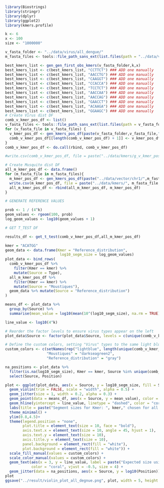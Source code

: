 ```r
library(Biostrings)
library(stringr)
library(dplyr)
library(ggplot2)
library(kmers.profile)
```

```r
k <- 6
x <- 100
size <- "1000000"
```

```r
v_fasta_folder <- "../data/virus/all_dengue/"
m_fasta_files <- tools::file_path_sans_ext(list.files(path = "../data/vector/chr1/",full.names = FALSE))

best_kmers_list <- gen_gen_first_obs_kmers(v_fasta_folder,k,x)
best_kmers_list <- c(best_kmers_list, "CCTTCT") ### ADD one manually
best_kmers_list <- c(best_kmers_list, "AACCTG") ### ADD one manually
best_kmers_list <- c(best_kmers_list, "CAAGGT") ### ADD one manually
best_kmers_list <- c(best_kmers_list, "CCACCA") ### ADD one manually
best_kmers_list <- c(best_kmers_list, "TCCTCT") ### ADD one manually
best_kmers_list <- c(best_kmers_list, "AACCAA") ### ADD one manually
best_kmers_list <- c(best_kmers_list, "AACCAG") ### ADD one manually
best_kmers_list <- c(best_kmers_list, "GAACCT") ### ADD one manually
best_kmers_list <- c(best_kmers_list, "ACAAGA") ### ADD one manually
best_kmers_list <- c(best_kmers_list, "GGAAGC") ### ADD one manually
# Create Virus dist DF
comb_v_kmer_pos_df <- list() 
v_fasta_files <- tools::file_path_sans_ext(list.files(path = v_fasta_folder ,pattern = "\\.(fasta)$",full.names = FALSE))
for (v_fasta_file in v_fasta_files) {    
  v_kmer_pos_df <- gen_kmers_pos_df(paste(v_fasta_folder,v_fasta_file,".fasta",sep = ""), best_kmers_list,v_fasta_file)
  comb_v_kmer_pos_df[[length(comb_v_kmer_pos_df) + 1]] <- v_kmer_pos_df
}
comb_v_kmer_pos_df <- do.call(rbind, comb_v_kmer_pos_df)

#write.csv(comb_v_kmer_pos_df, file = paste("../data/kmers/g_v_kmer_pos_df.csv",sep = ""), row.names = FALSE) 

# Create Musquito dist DF
all_m_kmer_pos_df <- data.frame()
for (m_fasta_file in m_fasta_files){
  m_kmer_pos_df <- gen_kmers_pos_df(paste("../data/vector/chr1/",m_fasta_file,".fna", sep = ""), best_kmers_list,m_fasta_file)
  write.csv(m_kmer_pos_df, file = paste("../data/kmers/", m_fasta_file, "_kmer_pos_df.csv", sep = ""), row.names = FALSE)
  all_m_kmer_pos_df <- rbind(all_m_kmer_pos_df, m_kmer_pos_df)
}

# GENERATE REFERENCE VALUES

prob <- 1 / (4^k) 
geom_values <- rgeom(100, prob)
log_geom_values <- log10(geom_values + 1)

# GET T_TEST DF

results_df <- get_t_test(comb_v_kmer_pos_df,all_m_kmer_pos_df)
```

```r
kmer = "ACATGG"
geom_data <- data.frame(Kmer = "Reference_distribution", 
                         log10_segm_size = log_geom_values)
plot_data <- bind_rows(
  comb_v_kmer_pos_df %>% 
    filter(Kmer == kmer) %>% 
    mutate(Source = Type),
  all_m_kmer_pos_df %>% 
    filter(Kmer == kmer) %>% 
    mutate(Source = "Moustiques"),
  geom_data %>% mutate(Source = "Reference_distribution")
)

means_df <- plot_data %>% 
  group_by(Source) %>% 
  summarise(mean_value = log10(mean(10^(log10_segm_size), na.rm = TRUE)), .groups = 'drop')

line_value <- log10(4^k)

# Reorder the factor levels to ensure virus types appear on the left
plot_data$Source <- factor(plot_data$Source, levels = c(unique(comb_v_kmer_pos_df$Type), "Moustiques", "Reference_distribution"))

# Define the custom colors, setting "Virus" types to the same light blue color
custom_colors <- c(setNames(rep("lightblue", length(unique(comb_v_kmer_pos_df$Type))), unique(comb_v_kmer_pos_df$Type)),
                   "Moustiques" = "darkseagreen2", 
                   "Reference_distribution" = "gray")

na_positions <- plot_data %>%
  filter(is.na(log10_segm_size), Kmer == kmer, Source %in% unique(comb_v_kmer_pos_df$Type)) %>%
  select(Source, Position)

plot <- ggplot(plot_data, aes(x = Source, y = log10_segm_size, fill = Source, color = Source)) +  
  geom_violin(trim = FALSE, scale = "width", alpha = 0.5) +  
  geom_jitter(size = 1, width = 0.2, alpha = 0.3) +  
  geom_point(data = means_df, aes(x = Source, y = mean_value), color = "black", size = 2, shape = 21, fill = "black") +  
  geom_hline(yintercept = line_value, linetype = "dashed", color = "coral") +  
  labs(title = paste("Segment sizes for Kmer: ", kmer," chosen for all Dengue viruses", sep = ""), y = "Log10 Segment Size", x = "") +  
  theme_minimal() +
  ylim(0.8,4.5)+
  theme(legend.position = "none",  
        plot.title = element_text(size = 10, face = "bold"),  
        axis.text.x = element_text(size = 10, angle = 45, hjust = 1),  # Rotate X-axis labels by 30°
        axis.text.y = element_text(size = 10),  
        axis.title.y = element_text(size = 10),  
        panel.background = element_rect(fill = "white"),
        plot.background = element_rect(fill = "white")) +  
  scale_fill_manual(values = custom_colors) +  
  scale_color_manual(values = custom_colors) +  
  geom_text(aes(x = 3, y = line_value, label = paste("Expected size using a random ",k,"-mer", sep = "")),  
            color = "coral", vjust = -0.5, size = 4) +  
  geom_jitter(data = na_positions, aes(x = Source, y = log10(Position)), color = "blue", size = 1, width = 0.2, alpha = 0.4, height = 0)
plot
ggsave("../result/violin_plot_all_degnue.png", plot, width = 5, height = 5, dpi = 300)
```
